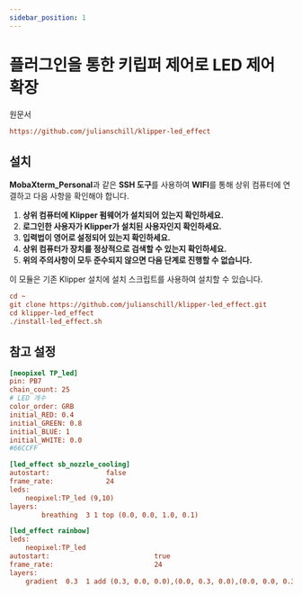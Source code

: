 ```yaml
---
sidebar_position: 1
---
```


# 플러그인을 통한 키립퍼 제어로 LED 제어 확장

원문서

```cfg
https://github.com/julianschill/klipper-led_effect
```

## 설치

**MobaXterm_Personal**과 같은 **SSH 도구**를 사용하여 **WIFI**를 통해 상위 컴퓨터에 연결하고 다음 사항을 확인해야 합니다.

1. **상위 컴퓨터에 Klipper 펌웨어가 설치되어 있는지 확인하세요.**
2. **로그인한 사용자가 Klipper가 설치된 사용자인지 확인하세요.**
3. **입력법이 영어로 설정되어 있는지 확인하세요.**
4. **상위 컴퓨터가 장치를 정상적으로 검색할 수 있는지 확인하세요.**
5. **위의 주의사항이 모두 준수되지 않으면 다음 단계로 진행할 수 없습니다.**

이 모듈은 기존 Klipper 설치에 설치 스크립트를 사용하여 설치할 수 있습니다.

```cfg
cd ~
git clone https://github.com/julianschill/klipper-led_effect.git
cd klipper-led_effect
./install-led_effect.sh
```

## 참고 설정

```cfg
[neopixel TP_led]
pin: PB7
chain_count: 25
# LED 개수
color_order: GRB
initial_RED: 0.4    
initial_GREEN: 0.8
initial_BLUE: 1
initial_WHITE: 0.0
#66CCFF 

[led_effect sb_nozzle_cooling]
autostart:              false
frame_rate:             24
leds:
    neopixel:TP_led (9,10)
layers:
        breathing  3 1 top (0.0, 0.0, 1.0, 0.1)

[led_effect rainbow]
leds:
    neopixel:TP_led
autostart:                          true
frame_rate:                         24
layers:
    gradient  0.3  1 add (0.3, 0.0, 0.0),(0.0, 0.3, 0.0),(0.0, 0.0, 0.3)
```
